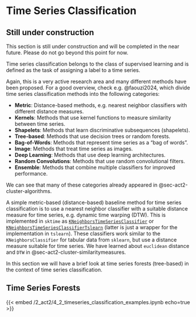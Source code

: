 # Time Series Classification {#sec-act2-classification}

::: {.callout-caution}
## Still under construction

This section is still under construction and will be completed in the near future.
Please do not go beyond this point for now.
:::

Time series classification belongs to the class of supervised learning and is defined as the task of assigning a label to a time series.

Again, this is a very active research area and many different methods have been proposed.
For a good overview, check e.g. @{faouzi2024}, which divide time series classification methods into the following categories:

- **Metric**: Distance-based methods, e.g. nearest neighbor classifiers with different distance measures.
- **Kernels**: Methods that use kernel functions to measure similarity between time series.
- **Shapelets**: Methods that learn discriminative subsequences (shapelets).
- **Tree-based**: Methods that use decision trees or random forests.
- **Bag-of-Words**: Methods that represent time series as a "bag of words".
- **Image**: Methods that treat time series as images.
- **Deep Learning**: Methods that use deep learning architectures.
- **Random Convolutions**: Methods that use random convolutional filters.
- **Ensemble**: Methods that combine multiple classifiers for improved performance.

We can see that many of these categories already appeared in @{sec-act2-cluster-algorithms}.

A simple metric-based (distance-based) baseline method for time series classification is to use a nearest neighbor classifier with a suitable distance measure for time series, e.g. dynamic time warping (DTW).
This is implemented in `sktime` as [`KNeighborsTimeSeriesClassifier`](https://www.sktime.net/en/stable/api_reference/auto_generated/sktime.classification.distance_based.KNeighborsTimeSeriesClassifier.html) or [`KNeighborsTimeSeriesClassifierTslearn`](https://www.sktime.net/en/stable/api_reference/auto_generated/sktime.classification.distance_based.KNeighborsTimeSeriesClassifierTslearn.html) (latter is just a wrapper for the implementation in `tslearn`).
These classifiers work similar to the `KNeighborsClassifier` for tabular data from `sklearn`, but use a distance measure suitable for time series.
We have learned about `euclidean` distance and `DTW` in @{sec-act2-cluster-similaritymeasures}.

In this section we will have a brief look at time series forests (tree-based) in the context of time series classification.

## Time Series Forests

{{< embed /2_act2/4_2_timeseries_classification_examples.ipynb echo=true >}}